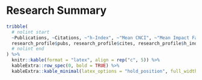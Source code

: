 # Research Summary

```r
tribble(
  # nolint start
  ~Publications, ~Citations, ~"h-Index", ~"Mean CNCI", ~"Mean Impact Factor", ~Funding,
  research_profile$pubs, research_profile$cites, research_profile$h_index, research_profile$mean_cnci, research_profile$mean_jif, "> $1 million"
  # nolint end
) %>%
  knitr::kable(format = "latex", align = rep("c", 5)) %>%
  kableExtra::row_spec(0, bold = TRUE) %>%
  kableExtra::kable_minimal(latex_options = "hold_position", full_width = TRUE)
```